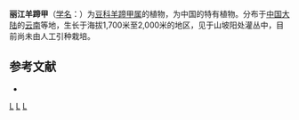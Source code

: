 {{Speciesbox
| genus = Bauhinia
| species = bohniana
| authority = L. Chen
}}

'''丽江羊蹄甲'''（[[学名|学名]]：{{lang|la|''Bauhinia bohniana''}}）为[[豆科|豆科]][[羊蹄甲属|羊蹄甲属]]的植物，为中国的特有植物。分布于[[中国大陆|中国大陆]]的[[云南|云南]]等地，生长于海拔1,700米至2,000米的地区，见于山坡阳处灌丛中，目前尚未由人工引种栽培。

== 参考文献 ==
<div class="references-small">
* {{cite web| url =http://www.bioinfo.cn/db05/KmzwSpecies.php?action=view&id=3053| title =丽江羊蹄甲| work =《中国高等植物数据库全库》| publisher =中国科学院微生物研究所| author =昆明植物研究所| accessdate =2009-02-23| deadurl =yes| archiveurl =https://web.archive.org/web/20160305040739/http://www.bioinfo.cn/db05/KmzwSpecies.php?action=view&id=3053| archivedate =2016-03-05}}
</div>
{{Taxonbar|from=Q10877556}}

[[Category:羊蹄甲属|L]]
[[Category:中国特有植物|L]]
[[Category:云南植物|L]]